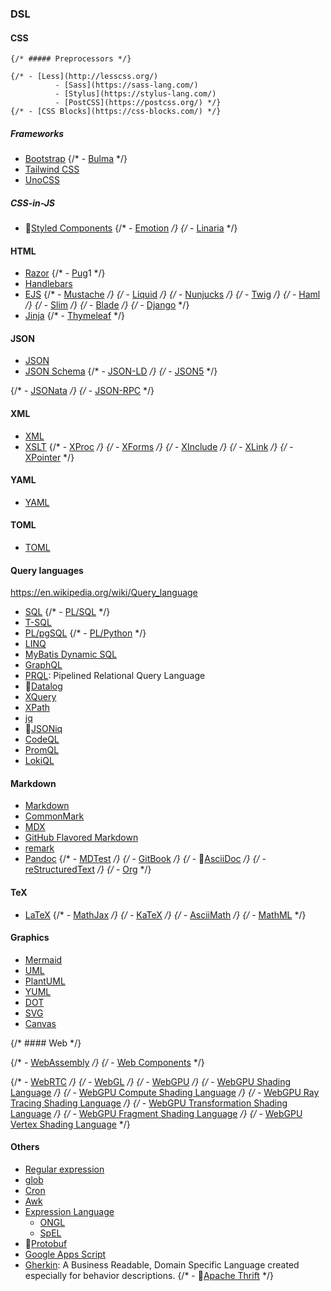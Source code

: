 
### DSL

#### CSS

    {/* ##### Preprocessors */}

    {/* - [Less](http://lesscss.org/)
              - [Sass](https://sass-lang.com/)
              - [Stylus](https://stylus-lang.com/)
              - [PostCSS](https://postcss.org/) */}
    {/* - [CSS Blocks](https://css-blocks.com/) */}

##### Frameworks

- [Bootstrap](https://getbootstrap.com/)
  {/* - [Bulma](https://bulma.io/) */}
- [Tailwind CSS](https://tailwindcss.com/)
- [UnoCSS](https://unocss.dev/)

##### CSS-in-JS

- 👀[Styled Components](https://styled-components.com/)
  {/* - [Emotion](https://emotion.sh/) */}
  {/* - [Linaria](https://linaria.dev/) */}

#### HTML

- [Razor](https://docs.microsoft.com/en-us/aspnet/core/mvc/views/razor?view=aspnetcore-5.0)
  {/* - [Pug](https://pugjs.org/)1 */}
- [Handlebars](https://handlebarsjs.com/)
- [EJS](https://ejs.co/)
  {/* - [Mustache](https://mustache.github.io/) */}
  {/* - [Liquid](https://shopify.github.io/liquid/) */}
  {/* - [Nunjucks](https://mozilla.github.io/nunjucks/) */}
  {/* - [Twig](https://twig.symfony.com/) */}
  {/* - [Haml](https://haml.info/) */}
  {/* - [Slim](https://slim-template.github.io/) */}
  {/* - [Blade](https://laravel.com/docs/blade) */}
  {/* - [Django](https://www.djangoproject.com/) */}
- [Jinja](https://jinja.palletsprojects.com/)
  {/* - [Thymeleaf](https://www.thymeleaf.org/) */}

#### JSON

- [JSON](https://www.json.org/)
- [JSON Schema](https://json-schema.org/)
  {/* - [JSON-LD](https://json-ld.org/) */}
  {/* - [JSON5](https://json5.org/) */}

{/* - [JSONata](https://jsonata.org/) */}
{/* - [JSON-RPC](https://www.jsonrpc.org/) */}

#### XML

- [XML](https://www.w3.org/XML/)
- [XSLT](https://www.w3.org/TR/xslt-30/)
  {/* - [XProc](https://www.w3.org/TR/xproc/) */}
  {/* - [XForms](https://www.w3.org/TR/xforms/) */}
  {/* - [XInclude](https://www.w3.org/TR/xinclude/) */}
  {/* - [XLink](https://www.w3.org/TR/xlink11/) */}
  {/* - [XPointer](https://www.w3.org/TR/xptr-framework/) */}

#### YAML

- [YAML](https://yaml.org/)

#### TOML

- [TOML](https://toml.io/)

#### Query languages

https://en.wikipedia.org/wiki/Query_language

- [SQL](https://www.iso.org/standard/63555.html)
  {/* - [PL/SQL](https://docs.oracle.com/en/database/oracle/oracle-database/19/lnpls/index.html) */}
- [T-SQL](https://docs.microsoft.com/en-us/sql/t-sql/language-reference?view=sql-server-ver15)
- [PL/pgSQL](https://www.postgresql.org/docs/13/plpgsql.html)
  {/* - [PL/Python](https://www.postgresql.org/docs/13/plpython.html) */}
- [LINQ](https://docs.microsoft.com/en-us/dotnet/csharp/programming-guide/concepts/linq/)
- [MyBatis Dynamic SQL](https://github.com/mybatis/mybatis-dynamic-sql)
- [GraphQL](https://graphql.org/)
- [PRQL](https://prql-lang.org/): Pipelined Relational Query Language
- 👀[Datalog](https://en.wikipedia.org/wiki/Datalog)
- [XQuery](https://www.w3.org/TR/xquery-31/)
- [XPath](https://www.w3.org/TR/xpath-31/)
- [jq](https://stedolan.github.io/jq/)
- 👀[JSONiq](https://www.jsoniq.org/)
- [CodeQL](https://securitylab.github.com/tools/codeql)
- [PromQL](https://prometheus.io/docs/prometheus/latest/querying/basics/)
- [LokiQL](https://grafana.com/docs/loki/latest/logql/)

#### Markdown

- [Markdown](https://www.markdownguide.org/)
- [CommonMark](https://commonmark.org/)
- [MDX](https://mdxjs.com/)
- [GitHub Flavored Markdown](https://github.github.com/gfm/)
- [remark](https://remark.js.org/)
- [Pandoc](https://pandoc.org/)
  {/* - [MDTest](https://github.com/michelf/mdtest/) */}
  {/* - [GitBook](https://docs.gitbook.com/) */}
  {/* - 👀[AsciiDoc](https://asciidoc.org/) */}
  {/* - [reStructuredText](https://docutils.sourceforge.io/rst.html) */}
  {/* - [Org](https://orgmode.org/) */}

#### TeX

- [LaTeX](https://www.latex-project.org/)
  {/* - [MathJax](https://www.mathjax.org/) */}
  {/* - [KaTeX](https://katex.org/) */}
  {/* - [AsciiMath](http://asciimath.org/) */}
  {/* - [MathML](https://www.w3.org/Math/) */}

#### Graphics

- [Mermaid](https://mermaid-js.github.io/mermaid/#/)
- [UML](https://www.omg.org/spec/UML/2.5.1/)
- [PlantUML](https://plantuml.com/)
- [YUML](https://yuml.me/)
- [DOT](https://graphviz.org/doc/info/lang.html)
- [SVG](https://www.w3.org/Graphics/SVG/)
- [Canvas](https://developer.mozilla.org/en-US/docs/Web/API/Canvas_API)

{/* #### Web */}

{/* - [WebAssembly](https://webassembly.org/) */}
{/* - [Web Components](https://www.webcomponents.org/) */}

{/* - [WebRTC](https://webrtc.org/) */}
{/* - [WebGL](https://www.khronos.org/webgl/) */}
{/* - [WebGPU](https://www.w3.org/TR/webgpu/) */}
{/* - [WebGPU Shading Language](https://www.w3.org/TR/WGSL/) */}
{/* - [WebGPU Compute Shading Language](https://www.w3.org/TR/WGSL/) */}
{/* - [WebGPU Ray Tracing Shading Language](https://www.w3.org/TR/WGSL/) */}
{/* - [WebGPU Transformation Shading Language](https://www.w3.org/TR/WGSL/) */}
{/* - [WebGPU Fragment Shading Language](https://www.w3.org/TR/WGSL/) */}
{/* - [WebGPU Vertex Shading Language](https://www.w3.org/TR/WGSL/) */}

#### Others

- [Regular expression](https://en.wikipedia.org/wiki/Regular_expression)
- [glob](<https://en.wikipedia.org/wiki/Glob_(programming)>)
- [Cron](https://en.wikipedia.org/wiki/Cron)
- [Awk](https://www.gnu.org/software/gawk/manual/gawk.html)
- [Expression Language](https://en.wikipedia.org/wiki/Jakarta_Expression_Language)
  - [ONGL](https://en.wikipedia.org/wiki/OGNL)
  - [SpEL](https://docs.spring.io/spring-framework/reference/core/expressions.html)
- 👀[Protobuf](https://developers.google.com/protocol-buffers)
- [Google Apps Script](https://developers.google.com/apps-script)
- [Gherkin](https://cucumber.io/docs/gherkin/): A Business Readable, Domain Specific Language created especially for behavior descriptions.
  {/* - 👀[Apache Thrift](https://thrift.apache.org/) */}
